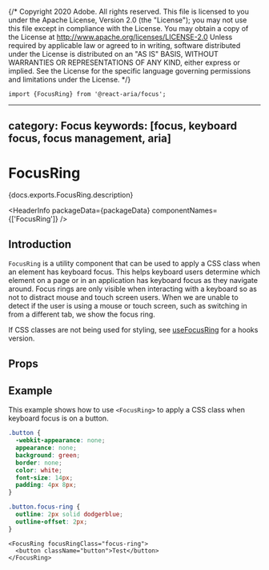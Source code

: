 {/* Copyright 2020 Adobe. All rights reserved.
This file is licensed to you under the Apache License, Version 2.0 (the "License");
you may not use this file except in compliance with the License. You may obtain a copy
of the License at http://www.apache.org/licenses/LICENSE-2.0
Unless required by applicable law or agreed to in writing, software distributed under
the License is distributed on an "AS IS" BASIS, WITHOUT WARRANTIES OR REPRESENTATIONS
OF ANY KIND, either express or implied. See the License for the specific language
governing permissions and limitations under the License. */}



```tsx import
import {FocusRing} from '@react-aria/focus';
```

---
category: Focus
keywords: [focus, keyboard focus, focus management, aria]
---

# FocusRing

<p>{docs.exports.FocusRing.description}</p>

<HeaderInfo
  packageData={packageData}
  componentNames={['FocusRing']} />

## Introduction

`FocusRing` is a utility component that can be used to apply a CSS class when an element has keyboard focus.
This helps keyboard users determine which element on a page or in an application has keyboard focus as they
navigate around. Focus rings are only visible when interacting with a keyboard so as not to distract mouse
and touch screen users. When we are unable to detect if the user is using a mouse or touch screen, such as
switching in from a different tab, we show the focus ring.

If CSS classes are not being used for styling, see [useFocusRing](useFocusRing.html) for a hooks version.

## Props

<PropTable links={docs.links} component={docs.exports.FocusRing} />

## Example

This example shows how to use `<FocusRing>` to apply a CSS class when keyboard focus is on a button.

```css
.button {
  -webkit-appearance: none;
  appearance: none;
  background: green;
  border: none;
  color: white;
  font-size: 14px;
  padding: 4px 8px;
}

.button.focus-ring {
  outline: 2px solid dodgerblue;
  outline-offset: 2px;
}
```

```tsx example
<FocusRing focusRingClass="focus-ring">
  <button className="button">Test</button>
</FocusRing>
```
